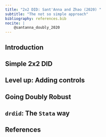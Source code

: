 ```yaml
---
title: "2x2 DID: Sant'Anna and Zhao (2020) "
subtitle: "The not so simple approach"
bibliography: references.bib
nocite: |
    @santanna_doubly_2020
---
```


## Introduction

## Simple 2x2 DID

## Level up: Adding controls

## Going Doubly Robust

## `drdid`: The `Stata` way

## References

::: {#refs}
:::